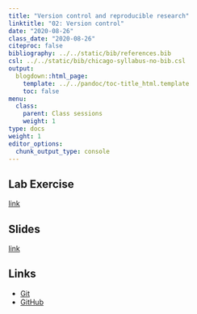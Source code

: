 ```yaml
---
title: "Version control and reproducible research"
linktitle: "02: Version control"
date: "2020-08-26"
class_date: "2020-08-26"
citeproc: false
bibliography: ../../static/bib/references.bib
csl: ../../static/bib/chicago-syllabus-no-bib.csl
output:
  blogdown::html_page:
    template: ../../pandoc/toc-title_html.template
    toc: false
menu:
  class:
    parent: Class sessions
    weight: 1
type: docs
weight: 1
editor_options: 
  chunk_output_type: console
---
```


## Lab Exercise

[link](PM566/assignment/02-lab)

## Slides

[link](PM566/slides/02-version-control/slides.html)

## Links

- [Git](https://git-scm.com)
- [GitHub](https://github.com)

